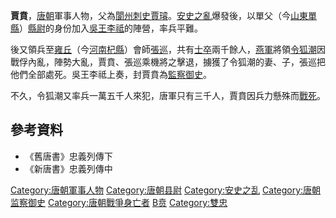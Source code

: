 '''賈賁'''，[[唐朝|唐朝]]軍事人物，父為[[閬州|閬州]][[刺史|刺史]][[賈璿|賈璿]]。[[安史之亂|安史之亂]]爆發後，以單父（今[[山東|山東]][[單縣|單縣]]）[[縣尉|縣尉]]的身份加入[[吳王|吳王]][[李祗|李祗]]的陣營，率兵平難。

後又領兵至[[雍丘|雍丘]]（今[[河南|河南]][[杞縣|杞縣]]）會師[[張巡|張巡]]，共有[[士卒|士卒]]兩千餘人，[[燕_(安史之亂)|燕軍]]將領[[令狐潮|令狐潮]]因戰俘內亂，陣勢大亂，賈賁、張巡乘機將之擊退，擄獲了令狐潮的妻、子，張巡把他們全部處死。吳王李祗上奏，封賈賁為[[監察御史|監察御史]]。

不久，令狐潮又率兵一萬五千人來犯，唐軍只有三千人，賈賁因兵力懸殊而[[戰死|戰死]]。

==參考資料==
*《舊唐書》忠義列傳下
*《新唐書》忠義列傳中

[[Category:唐朝軍事人物|Category:唐朝軍事人物]]
[[Category:唐朝县尉|Category:唐朝县尉]]
[[Category:安史之乱|Category:安史之乱]]
[[Category:唐朝监察御史|Category:唐朝监察御史]]
[[Category:唐朝戰爭身亡者|Category:唐朝戰爭身亡者]]
[[Category:賈姓|B贲]]
[[Category:雙忠|Category:雙忠]]